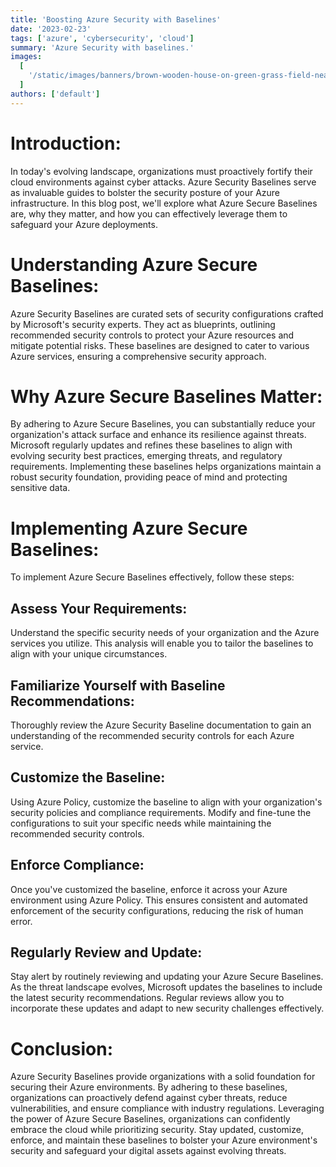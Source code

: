 ```yaml
---
title: 'Boosting Azure Security with Baselines'
date: '2023-02-23'
tags: ['azure', 'cybersecurity', 'cloud']
summary: 'Azure Security with baselines.'
images:
  [
    '/static/images/banners/brown-wooden-house-on-green-grass-field-near-green-mountains-during-daytime__dangcong__TMa0l7fdSW8.jpeg',
  ]
authors: ['default']
---
```

# Introduction:
In today's evolving landscape, organizations must proactively fortify their cloud environments against cyber attacks. Azure Security Baselines serve as invaluable guides to bolster the security posture of your Azure infrastructure. In this blog post, we'll explore what Azure Secure Baselines are, why they matter, and how you can effectively leverage them to safeguard your Azure deployments.

# Understanding Azure Secure Baselines:
Azure Security Baselines are curated sets of security configurations crafted by Microsoft's security experts. They act as blueprints, outlining recommended security controls to protect your Azure resources and mitigate potential risks. These baselines are designed to cater to various Azure services, ensuring a comprehensive security approach.

# Why Azure Secure Baselines Matter:
By adhering to Azure Secure Baselines, you can substantially reduce your organization's attack surface and enhance its resilience against threats. Microsoft regularly updates and refines these baselines to align with evolving security best practices, emerging threats, and regulatory requirements. Implementing these baselines helps organizations maintain a robust security foundation, providing peace of mind and protecting sensitive data.

# Implementing Azure Secure Baselines:
To implement Azure Secure Baselines effectively, follow these steps:

## Assess Your Requirements: 
Understand the specific security needs of your organization and the Azure services you utilize. This analysis will enable you to tailor the baselines to align with your unique circumstances.

## Familiarize Yourself with Baseline Recommendations: 
Thoroughly review the Azure Security Baseline documentation to gain an understanding of the recommended security controls for each Azure service.

## Customize the Baseline: 
Using Azure Policy, customize the baseline to align with your organization's security policies and compliance requirements. Modify and fine-tune the configurations to suit your specific needs while maintaining the recommended security controls.

## Enforce Compliance: 
Once you've customized the baseline, enforce it across your Azure environment using Azure Policy. This ensures consistent and automated enforcement of the security configurations, reducing the risk of human error.

## Regularly Review and Update: 
Stay alert by routinely reviewing and updating your Azure Secure Baselines. As the threat landscape evolves, Microsoft updates the baselines to include the latest security recommendations. Regular reviews allow you to incorporate these updates and adapt to new security challenges effectively.

# Conclusion:
Azure Security Baselines provide organizations with a solid foundation for securing their Azure environments. By adhering to these baselines, organizations can proactively defend against cyber threats, reduce vulnerabilities, and ensure compliance with industry regulations. Leveraging the power of Azure Secure Baselines, organizations can confidently embrace the cloud while prioritizing security. Stay updated, customize, enforce, and maintain these baselines to bolster your Azure environment's security and safeguard your digital assets against evolving threats.